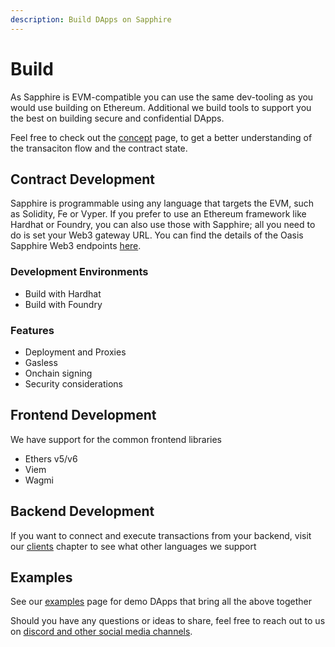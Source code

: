 ```yaml
---
description: Build DApps on Sapphire
---
```


# Build

As Sapphire is EVM-compatible you can use the same dev-tooling as you would use
building on Ethereum. Additional we build tools to support you the best on
building secure and confidential DApps.

Feel free to check out the [concept] page, to get a better understanding of the
transaciton flow and the contract state.

[concept]: ./concept.mdx

## Contract Development

Sapphire is programmable using any language that targets the EVM, such as Solidity,
Fe or Vyper. If you prefer to use an Ethereum framework like Hardhat or Foundry,
you can also use those with Sapphire; all you need to do is set your Web3 gateway URL.
You can find the details of the Oasis Sapphire Web3 endpoints
[here](../network.mdx#rpc-endpoints).


### Development Environments

- Build with Hardhat
- Build with Foundry

### Features

- Deployment and Proxies
- Gasless
- Onchain signing
- Security considerations

## Frontend Development

We have support for the common frontend libraries

- Ethers v5/v6
- Viem
- Wagmi

## Backend Development

If you want to connect and execute transactions from your backend, visit our
[clients] chapter to see what other languages we support

[clients]: clients.md

## Examples

See our [examples] page for demo DApps that bring all the above together

[examples]: ../examples.mdx

Should you have any questions or ideas to share, feel free to reach out to us
on [discord and other social media channels][social-media].

[social-media]: https://github.com/oasisprotocol/docs/blob/main/docs/get-involved/README.md#social-media-channels

